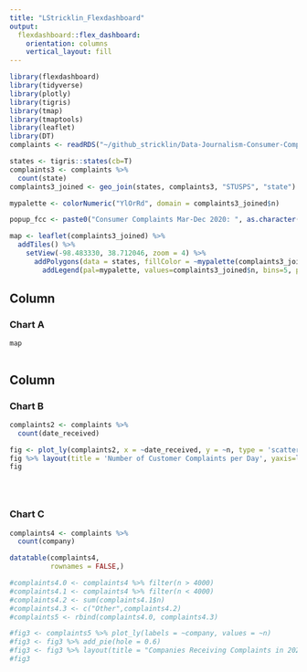 ```yaml
---
title: "LStricklin_Flexdashboard"
output: 
  flexdashboard::flex_dashboard:
    orientation: columns
    vertical_layout: fill
---
```


```r
library(flexdashboard)
library(tidyverse)
library(plotly)
library(tigris)
library(tmap)
library(tmaptools)
library(leaflet)
library(DT)
complaints <- readRDS("~/github_stricklin/Data-Journalism-Consumer-Complaints/complaints.rds")

states <- tigris::states(cb=T)
complaints3 <- complaints %>%
  count(state)
complaints3_joined <- geo_join(states, complaints3, "STUSPS", "state")

mypalette <- colorNumeric("YlOrRd", domain = complaints3_joined$n)

popup_fcc <- paste0("Consumer Complaints Mar-Dec 2020: ", as.character(complaints3_joined$n))

map <- leaflet(complaints3_joined) %>% 
  addTiles() %>% 
    setView(-98.483330, 38.712046, zoom = 4) %>% 
      addPolygons(data = states, fillColor = ~mypalette(complaints3_joined$n), fillOpacity = 0.9, weight = 0.2, smoothFactor = 0.2, label = popup_fcc) %>% 
        addLegend(pal=mypalette, values=complaints3_joined$n, bins=5, position="bottomright", title="Consumer Complaints Mar-Dec 2020", labFormat=labelFormat(digits=0))
```

Column {data-width=650}
-----------------------------------------------------------------------

### Chart A

```r

map



```

Column {data-width=350}
-----------------------------------------------------------------------

### Chart B

```r

complaints2 <- complaints %>%
  count(date_received)

fig <- plot_ly(complaints2, x = ~date_received, y = ~n, type = 'scatter', mode = 'lines')
fig %>% layout(title = 'Number of Customer Complaints per Day', yaxis=list(title = 'Date Received'), xaxis = list(title='Number of Complaints'))
fig





```

### Chart C

```r

complaints4 <- complaints %>%
  count(company)

datatable(complaints4,
          rownames = FALSE,)

#complaints4.0 <- complaints4 %>% filter(n > 4000)
#complaints4.1 <- complaints4 %>% filter(n < 4000)
#complaints4.2 <- sum(complaints4.1$n)
#complaints4.3 <- c("Other",complaints4.2)
#complaints5 <- rbind(complaints4.0, complaints4.3)

#fig3 <- complaints5 %>% plot_ly(labels = ~company, values = ~n)
#fig3 <- fig3 %>% add_pie(hole = 0.6)
#fig3 <- fig3 %>% layout(title = "Companies Receiving Complaints in 2020", showlegend = F, xaxis = list(showgrid = FALSE, zerloine = FALSE, showticklabels = FALSE), yaxis = list(showgrid = FALSE, zerloine = FALSE, showticklabels = FALSE))
#fig3

```

